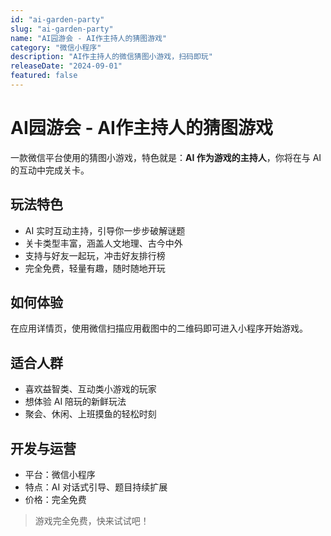 ```yaml
---
id: "ai-garden-party"
slug: "ai-garden-party"
name: "AI园游会 - AI作主持人的猜图游戏"
category: "微信小程序"
description: "AI作主持人的微信猜图小游戏，扫码即玩"
releaseDate: "2024-09-01"
featured: false
---
```


# AI园游会 - AI作主持人的猜图游戏

一款微信平台使用的猜图小游戏，特色就是：**AI 作为游戏的主持人**，你将在与 AI 的互动中完成关卡。

## 玩法特色

- AI 实时互动主持，引导你一步步破解谜题
- 关卡类型丰富，涵盖人文地理、古今中外
- 支持与好友一起玩，冲击好友排行榜
- 完全免费，轻量有趣，随时随地开玩

## 如何体验

在应用详情页，使用微信扫描应用截图中的二维码即可进入小程序开始游戏。

## 适合人群

- 喜欢益智类、互动类小游戏的玩家
- 想体验 AI 陪玩的新鲜玩法
- 聚会、休闲、上班摸鱼的轻松时刻

## 开发与运营

- 平台：微信小程序
- 特点：AI 对话式引导、题目持续扩展
- 价格：完全免费

> 游戏完全免费，快来试试吧！
